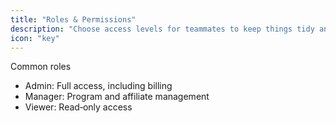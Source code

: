 ```yaml
---
title: "Roles & Permissions"
description: "Choose access levels for teammates to keep things tidy and safe."
icon: "key"
---
```


Common roles
- Admin: Full access, including billing
- Manager: Program and affiliate management
- Viewer: Read‑only access

